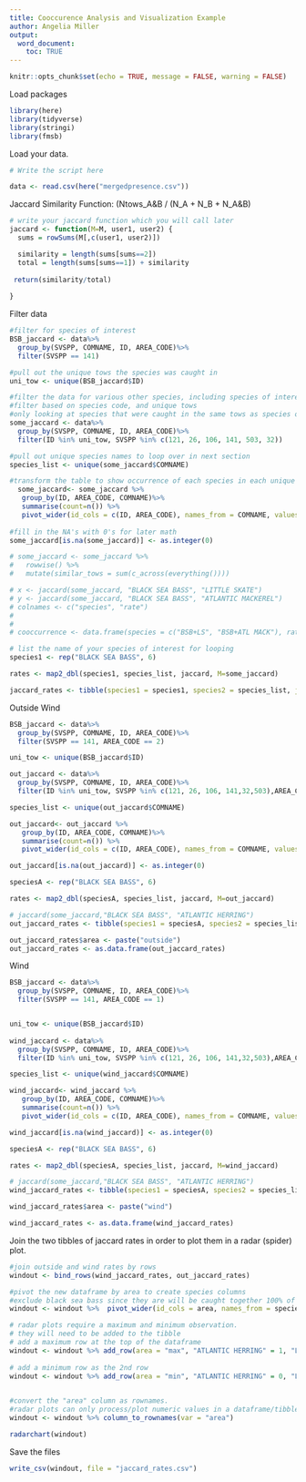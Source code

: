 ```yaml
---
title: Cooccurence Analysis and Visualization Example
author: Angelia Miller
output: 
  word_document:
    toc: TRUE 
---
```


```r
knitr::opts_chunk$set(echo = TRUE, message = FALSE, warning = FALSE)

```


Load packages 
```r
library(here)
library(tidyverse)
library(stringi)
library(fmsb)
```

Load your data. 
```r
# Write the script here 

data <- read.csv(here("mergedpresence.csv"))

```

Jaccard Similarity Function: (Ntows_A&B / (N_A + N_B + N_A&B)
```r
# write your jaccard function which you will call later
jaccard <- function(M=M, user1, user2) {
  sums = rowSums(M[,c(user1, user2)])

  similarity = length(sums[sums==2])
  total = length(sums[sums==1]) + similarity
  
 return(similarity/total)
  
}
```

Filter data 
```r
#filter for species of interest 
BSB_jaccard <- data%>%
  group_by(SVSPP, COMNAME, ID, AREA_CODE)%>%
  filter(SVSPP == 141)

#pull out the unique tows the species was caught in
uni_tow <- unique(BSB_jaccard$ID)

#filter the data for various other species, including species of interest 
#filter based on species code, and unique tows 
#only looking at species that were caught in the same tows as species of interest
some_jaccard <- data%>%
  group_by(SVSPP, COMNAME, ID, AREA_CODE)%>%
  filter(ID %in% uni_tow, SVSPP %in% c(121, 26, 106, 141, 503, 32))

#pull out unique species names to loop over in next section
species_list <- unique(some_jaccard$COMNAME)
```


```r
#transform the table to show occurrence of each species in each unique tow
  some_jaccard<- some_jaccard %>% 
   group_by(ID, AREA_CODE, COMNAME)%>%
   summarise(count=n()) %>%
   pivot_wider(id_cols = c(ID, AREA_CODE), names_from = COMNAME, values_from = count, values_fn = sum) #%>% 
  
#fill in the NA's with 0's for later math
some_jaccard[is.na(some_jaccard)] <- as.integer(0)

# some_jaccard <- some_jaccard %>%
#   rowwise() %>%
#   mutate(similar_tows = sum(c_across(everything())))

# x <- jaccard(some_jaccard, "BLACK SEA BASS", "LITTLE SKATE")
# y <- jaccard(some_jaccard, "BLACK SEA BASS", "ATLANTIC MACKEREL")
# colnames <- c("species", "rate")
# 
# 
# cooccurrence <- data.frame(species = c("BSB+LS", "BSB+ATL MACK"), rate = c(x, y))

# list the name of your species of interest for looping
species1 <- rep("BLACK SEA BASS", 6)

rates <- map2_dbl(species1, species_list, jaccard, M=some_jaccard)

jaccard_rates <- tibble(species1 = species1, species2 = species_list, jaccard_rate = rates)


```

Outside Wind 
```r
BSB_jaccard <- data%>%
  group_by(SVSPP, COMNAME, ID, AREA_CODE)%>%
  filter(SVSPP == 141, AREA_CODE == 2)

uni_tow <- unique(BSB_jaccard$ID)

out_jaccard <- data%>%
  group_by(SVSPP, COMNAME, ID, AREA_CODE)%>%
  filter(ID %in% uni_tow, SVSPP %in% c(121, 26, 106, 141,32,503),AREA_CODE == 2)

species_list <- unique(out_jaccard$COMNAME)

out_jaccard<- out_jaccard %>% 
   group_by(ID, AREA_CODE, COMNAME)%>%
   summarise(count=n()) %>%
   pivot_wider(id_cols = c(ID, AREA_CODE), names_from = COMNAME, values_from = count, values_fn = sum) #%>% 

out_jaccard[is.na(out_jaccard)] <- as.integer(0)

speciesA <- rep("BLACK SEA BASS", 6)

rates <- map2_dbl(speciesA, species_list, jaccard, M=out_jaccard)

# jaccard(some_jaccard,"BLACK SEA BASS", "ATLANTIC HERRING")
out_jaccard_rates <- tibble(species1 = speciesA, species2 = species_list, jaccard_rate = rates)

out_jaccard_rates$area <- paste("outside")
out_jaccard_rates <- as.data.frame(out_jaccard_rates)

```

Wind 
```r
BSB_jaccard <- data%>%
  group_by(SVSPP, COMNAME, ID, AREA_CODE)%>%
  filter(SVSPP == 141, AREA_CODE == 1)


uni_tow <- unique(BSB_jaccard$ID)
  
wind_jaccard <- data%>%
  group_by(SVSPP, COMNAME, ID, AREA_CODE)%>%
  filter(ID %in% uni_tow, SVSPP %in% c(121, 26, 106, 141,32,503),AREA_CODE == 1)

species_list <- unique(wind_jaccard$COMNAME)

wind_jaccard<- wind_jaccard %>% 
   group_by(ID, AREA_CODE, COMNAME)%>%
   summarise(count=n()) %>%
   pivot_wider(id_cols = c(ID, AREA_CODE), names_from = COMNAME, values_from = count, values_fn = sum) #%>% 

wind_jaccard[is.na(wind_jaccard)] <- as.integer(0)

speciesA <- rep("BLACK SEA BASS", 6)

rates <- map2_dbl(speciesA, species_list, jaccard, M=wind_jaccard)

# jaccard(some_jaccard,"BLACK SEA BASS", "ATLANTIC HERRING")
wind_jaccard_rates <- tibble(species1 = speciesA, species2 = species_list, jaccard_rate = rates)

wind_jaccard_rates$area <- paste("wind")

wind_jaccard_rates <- as.data.frame(wind_jaccard_rates)

```

Join the two tibbles of jaccard rates in order to plot them in a radar (spider) plot. 
```r
#join outside and wind rates by rows
windout <- bind_rows(wind_jaccard_rates, out_jaccard_rates)

#pivot the new dataframe by area to create species columns
#exclude black sea bass since they are will be caught together 100% of the time.
windout <- windout %>%  pivot_wider(id_cols = area, names_from = species2, values_from = jaccard_rate) %>% select(-c("BLACK SEA BASS"))

# radar plots require a maximum and minimum observation. 
# they will need to be added to the tibble
# add a maximum row at the top of the dataframe
windout <- windout %>% add_row(area = "max", "ATLANTIC HERRING" = 1, "LITTLE SKATE" = 1, "LONGFIN SQUID" = 1, "WINTER FLOUNDER" = 1, "ATLANTIC MACKEREL" = 1,  .before = 1)
 
# add a minimum row as the 2nd row
windout <- windout %>% add_row(area = "min", "ATLANTIC HERRING" = 0, "LITTLE SKATE" = 0, "LONGFIN SQUID" = 0, "WINTER FLOUNDER" = 0, "ATLANTIC MACKEREL" = 0,  .before = 2)
 
```



```r

#convert the "area" column as rownames. 
#radar plots can only process/plot numeric values in a dataframe/tibble
windout <- windout %>% column_to_rownames(var = "area")

radarchart(windout)
```


Save the files 
```r
write_csv(windout, file = "jaccard_rates.csv")
```




